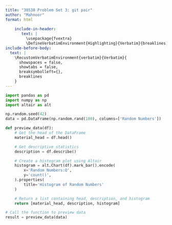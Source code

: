 ```yaml
---
title: "30538 Problem Set 3: git pair"
author: "Mahnoor"
format: html
  
    include-in-header: 
       text: |
         \usepackage{fvextra}
         \DefineVerbatimEnvironment{Highlighting}{Verbatim}{breaklines,commandchars=\\\{\}}
include-before-body:
  text: |
    \RecustomVerbatimEnvironment{verbatim}{Verbatim}{
      showspaces = false,
      showtabs = false,
      breaksymbolleft={},
      breaklines
    }
---
```



```python
import pandas as pd
import numpy as np
import altair as alt

np.random.seed(42)
data = pd.DataFrame(np.random.rand(100), columns=['Random Numbers'])

def preview_data(df):
    # Get the head of the DataFrame
    material_head = df.head()

    # Get descriptive statistics
    description = df.describe()

    # Create a histogram plot using Altair
    histogram = alt.Chart(df).mark_bar().encode(
        x='Random Numbers:Q',
        y='count()',
    ).properties(
        title='Histogram of Random Numbers'
    )

    # Return a list containing head, description, and histogram
    return [material_head, description, histogram]

# Call the function to preview data
result = preview_data(data)

```

